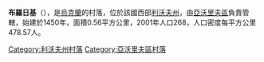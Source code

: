 {{unreferenced|time=2016-10-09T12:58:39+00:00}}
{{coord|49|57|5|N|23|12|23|E|scale:100000|display=title}}

'''布羅日基'''（{{lang-uk|Брожки}}），是[[烏克蘭|烏克蘭]]的村落，位於該國西部[[利沃夫州|利沃夫州]]，由[[亞沃里夫區|亞沃里夫區]]負責管轄，始建於1450年，面積0.56平方公里，2001年人口268，人口密度每平方公里478.57人。

{{DEFAULTSORT:Брожки}}
[[Category:利沃夫州村落|Category:利沃夫州村落]]
[[Category:亞沃里夫區村落|Category:亞沃里夫區村落]]


{{Lviv-geo-stub}}